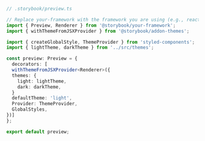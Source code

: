 ```ts
// .storybook/preview.ts

// Replace your-framework with the framework you are using (e.g., react, vue3)
import { Preview, Renderer } from '@storybook/your-framework';
import { withThemeFromJSXProvider } from '@storybook/addon-themes';

import { createGlobalStyle, ThemeProvider } from 'styled-components';
import { lightTheme, darkTheme } from '../src/themes';

const preview: Preview = {
  decorators: [
  withThemeFromJSXProvider<Renderer>({
  themes: {
    light: lightTheme,
    dark: darkTheme,
  }
  defaultTheme: 'light',
  Provider: ThemeProvider,
  GlobalStyles,
})]
};

export default preview;
```

